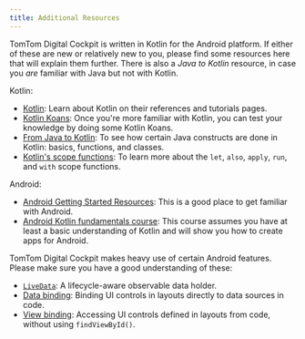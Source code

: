 ```yaml
---
title: Additional Resources
---
```


TomTom Digital Cockpit is written in Kotlin for the Android platform. If either of these are new or
relatively new to you, please find some resources here that will explain them further. There is also
a _Java to Kotlin_ resource, in case you _are_ familiar with Java but not with Kotlin.

Kotlin:

- [Kotlin](https://kotlinlang.org/docs/reference/): Learn about Kotlin on their references and
  tutorials pages.
- [Kotlin Koans](https://kotlinlang.org/docs/koans.html): Once you're more familiar with Kotlin, you
  can test your knowledge by doing some Kotlin Koans.
- [From Java to Kotlin](https://fabiomsr.github.io/from-java-to-kotlin/index.html): To see how
  certain Java constructs are done in Kotlin: basics, functions, and classes.
- [Kotlin's scope functions](https://blog.codecentric.de/en/2019/07/lets-also-apply-run-with-kotlin-scope-functions/):
  To learn more about the `let`, `also`, `apply`, `run`, and `with` scope functions.

Android:

- [Android Getting Started Resources](https://developer.android.com/kotlin/getting-started-resources):
  This is a good place to get familiar with Android.
- [Android Kotlin fundamentals course](https://codelabs.developers.google.com/android-kotlin-fundamentals/):
  This course assumes you have at least a basic understanding of Kotlin and will show you how to
  create apps for Android.

TomTom Digital Cockpit makes heavy use of certain Android features. Please make sure you have a good
understanding of these:

- [`LiveData`](https://developer.android.com/topic/libraries/architecture/livedata):
  A lifecycle-aware observable data holder.
- [Data binding](https://developer.android.com/topic/libraries/data-binding):
  Binding UI controls in layouts directly to data sources in code.
- [View binding](https://developer.android.com/topic/libraries/view-binding):
  Accessing UI controls defined in layouts from code, without using `findViewById()`.

